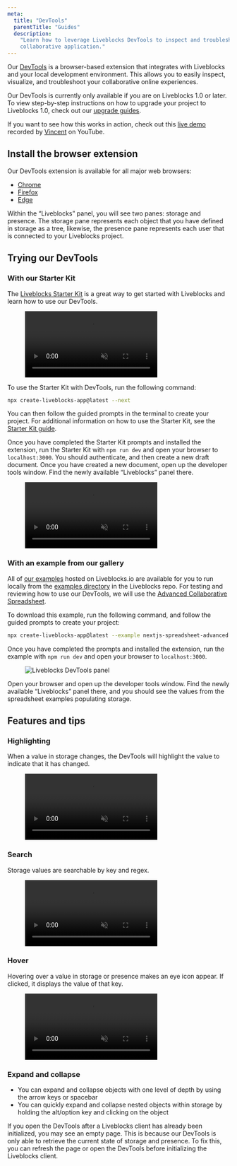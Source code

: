 ```yaml
---
meta:
  title: "DevTools"
  parentTitle: "Guides"
  description:
    "Learn how to leverage Liveblocks DevTools to inspect and troubleshoot your
    collaborative application."
---
```


Our [DevTools](/devtools) is a browser-based extension that integrates with
Liveblocks and your local development environment. This allows you to easily
inspect, visualize, and troubleshoot your collaborative online experiences.

Our DevTools is currently only available if you are on Liveblocks 1.0 or later.
To view step-by-step instructions on how to upgrade your project to Liveblocks
1.0, check out our [upgrade guides](/guides/upgrading/).

<Banner title="Live demo video">

If you want to see how this works in action, check out this
[live demo](https://www.youtube.com/watch?v=-6Jxejp0iuw) recorded by
[Vincent](https://twitter.com/nvie) on YouTube.

</Banner>

## Install the browser extension

Our DevTools extension is available for all major web browsers:

- [Chrome](https://chrome.google.com/webstore/detail/liveblocks-devtools/iiagocfmmhknpdalddkbiejnfmbmlffk)
- [Firefox](https://addons.mozilla.org/en-US/firefox/addon/liveblocks-devtools/)
- [Edge](https://microsoftedge.microsoft.com/addons/detail/liveblocks-devtools/hfecmmnilleegmjaegkjjklnjbgadikg)

Within the “Liveblocks” panel, you will see two panes: storage and presence. The
storage pane represents each object that you have defined in storage as a tree,
likewise, the presence pane represents each user that is connected to your
Liveblocks project.

## Trying our DevTools

### With our Starter Kit

The [Liveblocks Starter Kit](/starter-kit) is a great way to get started with
Liveblocks and learn how to use our DevTools.

<Figure>
  <video autoPlay loop muted playsInline>
    <source
      src="/images/docs/devtools/liveblocks-devtools-starter-kit.mp4"
      type="video/mp4"
    />
  </video>
</Figure>
To use the Starter Kit with DevTools, run the following command:

```bash
npx create-liveblocks-app@latest --next
```

You can then follow the guided prompts in the terminal to create your project.
For additional information on how to use the Starter Kit, see the
[Starter Kit guide](docs/guides/nextjs-starter-kit).

Once you have completed the Starter Kit prompts and installed the extension, run
the Starter Kit with `npm run dev` and open your browser to `localhost:3000`. You
should authenticate, and then create a new draft document. Once you have created a
 new document, open up the developer tools window. Find
the newly available “Liveblocks” panel there.

<Figure>
  <video autoPlay loop muted playsInline>
    <source
      src="/images/docs/devtools/liveblocks-starter-dev.mp4"
      type="video/mp4"
    />
  </video>
</Figure>

### With an example from our gallery

All of [our examples](/examples) hosted on Liveblocks.io are available for you to run locally
from the
[examples directory](https://github.com/liveblocks/liveblocks/tree/main/examples)
in the Liveblocks repo. For testing and reviewing how to use our DevTools, we
will use the
[Advanced Collaborative Spreadsheet](https://liveblocks.io/examples/collaborative-spreadsheet-advanced/nextjs).

To download this example, run the following command, and follow the guided prompts to create
 your project:

```bash
npx create-liveblocks-app@latest --example nextjs-spreadsheet-advanced
```

Once you have completed the prompts and installed the extension, run
the example with `npm run dev` and open your browser to `localhost:3000`.

<Figure highlight={false}>
  <Image
    src="/images/docs/devtools/spreadsheet-example.png"
    alt="Liveblocks DevTools panel"
    width={730}
    height={504}
    quality={90}
  />
</Figure>

Open your browser and open up the developer tools window. Find the newly
available “Liveblocks” panel there, and you should see the values from the spreadsheet
examples populating storage.

## Features and tips

### Highlighting

When a value in storage changes, the DevTools will highlight the value to
indicate that it has changed.

<Figure>
  <video autoPlay loop muted playsInline>
    <source
      src="/images/docs/devtools/highlight-changes.mp4"
      type="video/mp4"
    />
  </video>
</Figure>

### Search

Storage values are searchable by key and regex.

<Figure>
  <video autoPlay loop muted playsInline>
    <source src="/images/docs/devtools/search-regex.mp4" type="video/mp4" />
  </video>
</Figure>

### Hover

Hovering over a value in storage or presence makes an eye icon appear. If
clicked, it displays the value of that key.

<Figure>
  <video autoPlay loop muted playsInline>
    <source src="/images/docs/devtools/expand-tooltip.mp4" type="video/mp4" />
  </video>
</Figure>

### Expand and collapse

- You can expand and collapse objects with one level of depth by using the arrow
  keys or spacebar
- You can quickly expand and collapse nested objects within storage by holding
  the alt/option key and clicking on the object

<Banner title="Initialization">

If you open the DevTools after a Liveblocks client has already been initialized, you
may see an empty page. This is because our DevTools is only able to retrieve the
current state of storage and presence. To fix this, you can refresh the page or
open the DevTools before initializing the Liveblocks client.

</Banner>